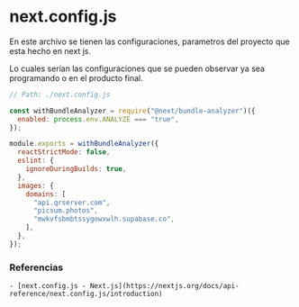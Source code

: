 # next.config.js

En este archivo se tienen las configuraciones, parametros del proyecto que esta hecho en next js.

Lo cuales serían las configuraciones que se pueden observar ya sea programando o en el producto final.

```js
// Path: ./next.config.js

const withBundleAnalyzer = require("@next/bundle-analyzer")({
  enabled: process.env.ANALYZE === "true",
});

module.exports = withBundleAnalyzer({
  reactStrictMode: false,
  eslint: {
    ignoreDuringBuilds: true,
  },
  images: {
    domains: [
      "api.qrserver.com",
      "picsum.photos",
      "mwkvfsbmbtssygowxwlh.supabase.co",
    ],
  },
});
```

### Referencias

    - [next.config.js - Next.js](https://nextjs.org/docs/api-reference/next.config.js/introduction)
